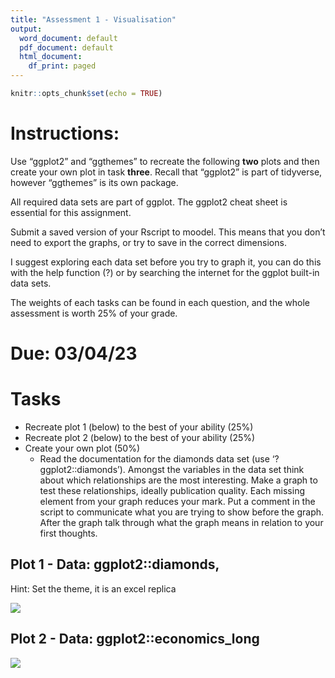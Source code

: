 ```yaml
---
title: "Assessment 1 - Visualisation"
output:
  word_document: default
  pdf_document: default
  html_document:
    df_print: paged
---
```


```r
knitr::opts_chunk$set(echo = TRUE)
```

# Instructions:

Use "ggplot2" and "ggthemes" to recreate the following **two** plots and then create your own plot in task **three**. Recall that "ggplot2" is part of tidyverse, however "ggthemes" is its own package.

All required data sets are part of ggplot. The ggplot2 cheat sheet is essential for this assignment.

Submit a saved version of your Rscript to moodel. This means that you don't need to export the graphs, or try to save in the correct dimensions.

I suggest exploring each data set before you try to graph it, you can do this with the help function (?) or by searching the internet for the ggplot built-in data sets.

The weights of each tasks can be found in each question, and the whole assessment is worth 25% of your grade.

# Due: 03/04/23

# Tasks
  * Recreate plot 1 (below) to the best of your ability (25%)
  * Recreate plot 2 (below) to the best of your ability (25%)
  * Create your own plot (50%)
    - Read the documentation for the diamonds data set (use '?ggplot2::diamonds'). Amongst the variables in the data set think about which relationships are the most interesting. Make a graph to test these relationships, ideally publication quality. Each missing element from your graph reduces your mark. Put a comment in the script to communicate what you are trying to show before the graph. After the graph talk through what the graph means in relation to your first thoughts.


\newpage
## Plot 1 - Data: ggplot2::diamonds, 

Hint: Set the theme, it is an excel replica

![](plot_1.png)

## Plot 2 - Data: ggplot2::economics_long

![](plot_2.png)


